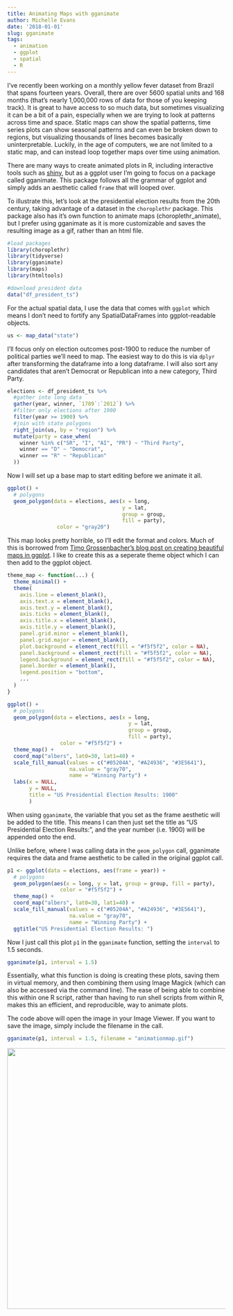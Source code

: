 ```yaml
---
title: Animating Maps with gganimate
author: Michelle Evans
date: '2018-01-01'
slug: gganimate
tags:
  - animation
  - ggplot
  - spatial
  - R
---
```


I've recently been working on a monthly yellow fever dataset from Brazil that spans fourteen years. Overall, there are over 5600 spatial units and 168 months (that's nearly 1,000,000 rows of data for those of you keeping track). It is great to have access to so much data, but sometimes visualizing it can be a bit of a pain, especially when we are trying to look at patterns across time and space. Static maps can show the spatial patterns, time series plots can show seasonal patterns and can even be broken down to regions, but visualizing thousands of lines becomes basically uninterpretable. Luckily, in the age of computers, we are not limited to a static map, and can instead loop together maps over time using animation.

There are many ways to create animated plots in R, including interactive tools such as [shiny](https://shiny.rstudio.com/articles/sliders.html), but as a ggplot user I'm going to focus on a package called gganimate. This package follows all the grammar of ggplot and simply adds an aesthetic called `frame` that will looped over.

To illustrate this, let's look at the presidential election results from the 20th century, taking advantage of a dataset in the `choroplethr` package. This package also has it's own function to animate maps (choroplethr_animate), but I prefer using gganimate as it is more customizable and saves the resulting image as a gif, rather than an html file. 

```r
#load packages
library(choroplethr)
library(tidyverse)
library(gganimate)
library(maps)
library(htmltools)

#download president data
data("df_president_ts")
```


For the actual spatial data, I use the data that comes with `ggplot` which means I don't need to fortify any SpatialDataFrames into ggplot-readable objects.

```r
us <- map_data("state")
```

I'll focus only on election outcomes post-1900 to reduce the number of political parties we'll need to map. The easiest way to do this is via `dplyr` after transforming the dataframe into a long dataframe. I will also sort any candidates that aren't Democrat or Republican into a new category, Third Party.

```r
elections <- df_president_ts %>%
  #gather into long data
  gather(year, winner, `1789`:`2012`) %>%
  #filter only elections after 1900
  filter(year >= 1900) %>%
  #join with state polygons
  right_join(us, by = "region") %>%
  mutate(party = case_when(
    winner %in% c("SR", "I", "AI", "PR") ~ "Third Party",
    winner == "D" ~ "Democrat",
    winner == "R" ~ "Republican"
  ))
```

Now I will set up a base map to start editing before we animate it all. 

```r
ggplot() +
  # polygons
  geom_polygon(data = elections, aes(x = long, 
                                     y = lat, 
                                     group = group, 
                                     fill = party),
                color = "gray20")

```

This map looks pretty horrible, so I'll edit the format and colors. Much of this is borrowed from [Timo Grossenbacher's blog post on creating beautiful maps in ggplot](https://timogrossenbacher.ch/2016/12/beautiful-thematic-maps-with-ggplot2-only). I like to create this as a seperate theme object which I can then add to the ggplot object.

```r
theme_map <- function(...) {
  theme_minimal() +
  theme(
    axis.line = element_blank(),
    axis.text.x = element_blank(),
    axis.text.y = element_blank(),
    axis.ticks = element_blank(),
    axis.title.x = element_blank(),
    axis.title.y = element_blank(),
    panel.grid.minor = element_blank(),
    panel.grid.major = element_blank(),
    plot.background = element_rect(fill = "#f5f5f2", color = NA), 
    panel.background = element_rect(fill = "#f5f5f2", color = NA), 
    legend.background = element_rect(fill = "#f5f5f2", color = NA),
    panel.border = element_blank(),
    legend.position = "bottom",
    ...
  )
}
```

```r
ggplot() +
  # polygons
  geom_polygon(data = elections, aes(x = long, 
                                       y = lat, 
                                       group = group, 
                                       fill = party),
                 color = "#f5f5f2") +
  theme_map() +
  coord_map("albers", lat0=30, lat1=40) + 
  scale_fill_manual(values = c("#05204A", "#A24936", "#3E5641"), 
                    na.value = "gray70",
                    name = "Winning Party") +
  labs(x = NULL, 
       y = NULL, 
       title = "US Presidential Election Results: 1900" 
       )
```

When using `gganimate`, the variable that you set as the frame aesthetic will be added to the title. This means I can then just set the title as "US Presidential Election Results: ", and the year number (i.e. 1900) will be appended onto the end.

Unlike before, where I was calling data in the `geom_polygon` call, gganimate requires the data and frame aesthetic to be called in the original ggplot call.

```r
p1 <- ggplot(data = elections, aes(frame = year)) +
  # polygons
  geom_polygon(aes(x = long, y = lat, group = group, fill = party),
                 color = "#f5f5f2") +
  theme_map() +
  coord_map("albers", lat0=30, lat1=40) + 
  scale_fill_manual(values = c("#05204A", "#A24936", "#3E5641"), 
                    na.value = "gray70",
                    name = "Winning Party") +
  ggtitle("US Presidential Election Results: ")
```

Now I just call this plot `p1` in the `gganimate` function, setting the `interval` to 1.5 seconds.

```r
gganimate(p1, interval = 1.5)
```

Essentially, what this function is doing is creating these plots, saving them in virtual memory, and then combining them using Image Magick (which can also be accessed via the command line). The ease of being able to combine this within one R script, rather than having to run shell scripts from within R, makes this an efficient, and reproducible, way to animate plots.

The code above will open the image in your Image Viewer. If you want to save the image, simply include the filename in the call.

```r
gganimate(p1, interval = 1.5, filename = "animationmap.gif")
```

<p align="center">
<img src="/img/animationmap.gif" width="600px" >
</p>
